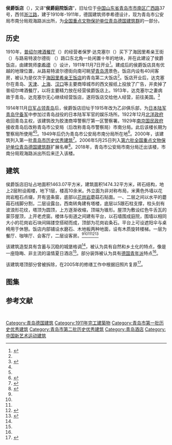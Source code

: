 {{文物保护单位
| 级别 = 全国
| 名称 = 青岛德国建筑群
| 子项 = 侯爵饭店旧址
| 图片 = [[File:Marquess_Restaurant_in_Qingdao_2007-04.JPG|250px]]<br><small>侯爵饭店旧址，2007年</small>
| 编号 = 4-206
| 分类 = 近现代重要史迹及代表性建筑
| 时代 = 1910年-1911年
| 所在 = [[山东省|山东省]][[青岛市|青岛市]][[市南区|市南区]]
| 登录 = 2006年
| Cat = 青岛全国重点文物保护单位
}}
{{coord|36|03|48.8|N|120|18|55.2|E|type:landmark|display=title}}

'''侯爵饭店'''（{{lang-de|Hotel Fürstenhof}}），又译“'''侯爵庭院饭店'''”，旧址位于[[中国|中国]][[山东省|山东省]][[青岛市|青岛市]][[市南区|市南区]][[广西路_(青岛)|广西路]]37号，西邻[[浙江路_(青岛)|浙江路]]，建于1910年-1911年，德国建筑师李希德设计，现为青岛市公安局市南分局观海路派出所，为[[全国重点文物保护单位|全国重点文物保护单位]][[青岛德国建筑群|青岛德国建筑群]]的一部分。

==历史==
1910年，[[橡树饭店|普绍尔啤酒餐厅]]（{{lang|de|Restaurant zum Pschorrbräu}}）的经营者保罗·达克塞尔（{{lang|de|Paul Dachsel}}）买下了海因里希亲王街（{{lang|de|Prinz-Heinrich-Straße}}）与路易特波尔德街 （{{lang|de|Luitpoldstraße}}）路口东北角一处闲置十年的地块，并在此建设了侯爵饭店，由建筑师[[李希德|李希德]]（{{lang|de|Paul Friedrich Richter}}）设计，1911年11月7日开业<ref Name=dao>{{cite book|author=袁宾久|title=《青岛老建筑之旅》|year=2019|publisher=中国海洋大学出版社|location=青岛|isbn=978-7-5670-2126-6}}</ref>。建成后的侯爵饭店具有优越的地理位置，从路易特波尔德街向南可眺望[[青岛湾|青岛湾]]景色，饭店内设有40间客房，被认为是仅次于[[海因里希亲王饭店|海因里希亲王饭店]]的青岛第二大饭店<ref Name=dao/>。饭店开业后，达克塞尔在青岛、[[天津|天津]]、[[上海|上海]]、[[汉口|汉口]]等主要商埠城市的西文报纸上投放了广告，并卖掉了普绍尔啤酒餐厅，以将主要精力放在经营侯爵饭店上。1913年，达克塞尔之妻病故于青岛，达克塞尔无心继续经营饭店，遂将饭店交给他人经营，前往美国。<ref Name=ming>{{cite book|author=王栋|title=《青岛影像 1898-1928：明信片中的城市记忆》|year=2017|publisher=中国海洋大学出版社|location=青岛|isbn=978-7-5670-1113-7}}</ref>

1914年11月[[青岛战役|日军占领青岛]]后，侯爵饭店旧址于1915年改为乙卯俱乐部，为[[日本陆军|日本陆军]][[青岛守备军_(日本陆军)|青岛守备军]]中参加过青岛战役的日本陆军军官的娱乐场所。1922年12月[[北洋政府|北洋政府]]收回青岛主权，该建筑改为胶澳商埠警察厅第一区警察署。1929年[[南京国民政府|南京国民政府]]接收青岛后改称青岛市公安局（后改称青岛市警察局）市南分局。此后该楼长期为警察局所使用<ref Name=dao/><ref Name=ming/>。1949年后仍为青岛市公安局市南分局所在地<ref Name=you>{{cite book|editor1=青岛市史志办公室|editor2=青岛市建设委员会|title=《青岛优秀建筑志》|year=2006|publisher=[[青岛出版社|青岛出版社]]|location=青岛|isbn=9787543625044}}</ref>。2000年，该建筑列入第一批[[青岛市历史优秀建筑|青岛市历史优秀建筑]]<ref>{{cite web|url=http://www.qingdao.gov.cn/n172/n3776152/n3776203/n3779237/n3779247/100020071027616743.html|title=关于公布青岛市第二批历史优秀建筑的通知|date=2006-05-20|work=青岛市规划局 青岛市文化局|publisher=青岛政务网|access-date=2019-07-24|archive-url=https://web.archive.org/web/20180707172326/http://www.qingdao.gov.cn/n172/n3776152/n3776203/n3779237/n3779247/100020071027616743.html|archive-date=2018-07-07|dead-url=yes}}</ref>。2006年5月25日列入[[第六批全国重点文物保护单位|第六批全国重点文物保护单位]][[青岛德国建筑群|青岛德国建筑群]]扩展名单<ref>{{cite web|url=http://www.qingdao.gov.cn/n172/n1531/n2618008/n2618529/100020060610218541.html|title=第六批全国重点文物保护单位五、青岛德国建筑群资料|date=2006-06-10|work=|publisher=青岛政务网|accessdate=2020-05-28|archive-date=2018-02-02|archive-url=https://web.archive.org/web/20180202190218/http://www.qingdao.gov.cn/n172/n1531/n2618008/n2618529/100020060610218541.html|dead-url=no}}</ref>。2018年，青岛市公安局市南分局迁出该楼，市南分局观海路派出所后来迁入该楼。

==建筑==
侯爵饭店旧址占地面积1463.07平方米，建筑面积1474.32平方米，砖石结构，地上2层附设阁楼，地下1层，楼高10余米。外立面为非对称布局，米黄色外墙以花岗岩粗石点缀，开有竖条窗，底部以[[花岗岩|花岗岩]]蘑菇石贴面。一、二层之间以水平的蘑菇石线脚分割，二层设露台。西南转角建有塔楼，底层以5跟石柱支撑，柱头刻有波浪形花纹，塔顶为圆顶，上方逐渐收缩，顶端为锥形。屋顶为敷设红色牛舌瓦的蒙莎屋顶，上开老虎窗。楼体与街道之间建有平台，以石墙围成庭院，围墙以相同大小的花岗岩石块间隔镂空搭砌而成，顶部为花岗岩条石。平台上可设遮阳伞与桌椅用于休憩。饭店内部铺设水磨石、木地板两种地面，设有木质旋转楼梯。一层为餐厅、咖啡厅、会客厅，二层设客房。<ref Name=dao/><ref Name=ming/><ref Name=you/><ref Name=cheng>{{cite book |author=宋连威|title=《青岛城市老建筑》|year=2005|publisher=青岛出版社|location=青岛|isbn=7-5436-3265-9}}</ref><ref Name=hua>{{Cite book|title=《画说青岛老建筑》|author1=窦世强 绘|author2=李明 著|publisher=青岛出版社|year=2010|isbn=978-7-5436-3134-2|location=青岛}}</ref>

该建筑造型具有含蓄与沉稳的城堡格调<ref Name=cheng/>，被认为具有自然和乡土化的特点，像是一座隐晦、非主流的温情夏日酒店<ref Name=hua/>。部分装饰被认为具有[[新艺术运动|德国青年派]]特点<ref Name=dao/>。

该建筑塔顶部分曾被拆除，在2005年的修缮工作中根据旧照片复原<ref>{{cite web|url=http://sd.house.sina.com.cn/news/2005-11-02/1650960.html|title=老楼新韵谱和谐乐章 青岛修缮城市老建筑综述|date=2005-11-02|accessdate=2009-09-24|author=霍峰|publisher=新浪山东房产|deadurl=yes|archiveurl=https://web.archive.org/web/20160304092545/http://sd.house.sina.com.cn/news/2005-11-02/1650960.html|archivedate=2016-03-04}}</ref>。

==图集==
{{Gallery
|width=240
|height=160
|File:青岛侯爵饭店Hotel Fürstenhof.jpg|<small>德租时期的侯爵饭店，东南面</small>
|File:青岛侯爵饭店 Hotel Fuerstenhof Tsingtau.jpg|<small>德租时期的侯爵饭店</small>
|File:青岛乙卯俱乐部.jpg|<small>第一次日据时期的侯爵饭店旧址</small>
|File:青岛市第一区警察署.jpg|<small>《接收青岛纪念写真》收录的侯爵饭店旧址旧影</small>
|File:青岛侯爵饭店旧址 Ehemaliges Hotel Fuerstenhof Tsingtau.jpg|<small>侯爵饭店旧址东南面，2015年1月</small>
|File:广西路37号 109-03-19.jpg|<small>侯爵饭店旧址近景，2020年3月</small>
}}

== 参考文献 ==
{{reflist|2}}

 {{青岛德国建筑}} 
[[Category:青岛德国建筑|Category:青岛德国建筑]]
[[Category:1911年完工建築物|Category:1911年完工建築物]]
[[Category:青岛市第一批历史优秀建筑|Category:青岛市第一批历史优秀建筑]]
[[Category:青岛市第二批历史优秀建筑|Category:青岛市第二批历史优秀建筑]]
[[Category:青岛酒店|Category:青岛酒店]]
[[Category:中国新艺术运动建筑|Category:中国新艺术运动建筑]]